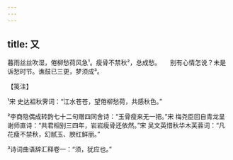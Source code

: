 ```yaml
---
---
---
```

title: 又
---







暮雨丝丝吹湿，倦柳愁荷风急¹。瘦骨不禁秋²，总成愁。　　别有心情怎说？未是诉愁时节。谯鼓已三更，梦须成³。





【笺注】


¹宋 史达祖秋霁词：“江水苍苍，望倦柳愁荷，共感秋色。”

²李商隐偶成转韵七十二句赠四同舍诗：“玉骨瘦来无一把。”宋 梅尧臣回自青龙呈谢师直诗：“共君相别三四年，岩岩瘦骨还依然。”宋 吴文英惜秋华木芙蓉词：“凡花瘦不禁秋，幻腻玉、腴红鲜丽。”

³诗词曲语辞汇释卷一：“须，犹应也。”